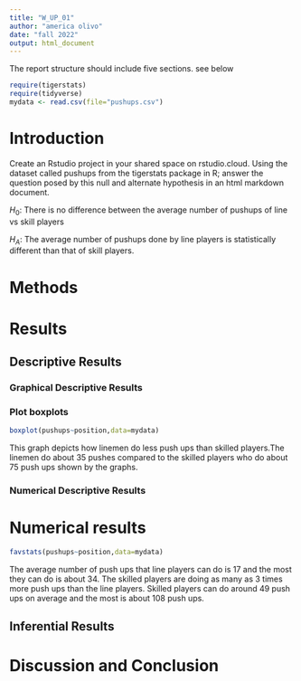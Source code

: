 ```yaml
---
title: "W_UP_01"
author: "america olivo"
date: "fall 2022"
output: html_document
---
```




The report structure should include five sections.  see below



```r
require(tigerstats)
require(tidyverse)
mydata <- read.csv(file="pushups.csv")
```

# Introduction

<!--In this section you explain what you are trying to show. Where did the data come from? What is the research or other question you are trying to answer?!-->

Create an Rstudio project in your shared space on rstudio.cloud.  Using the dataset called pushups from the tigerstats package in R; answer the question posed by this null and alternate hypothesis in an html markdown document.

$H_0$: There is no difference between the average number of pushups of line vs skill players

$H_A$: The average number of pushups done by line players is statistically different than that of skill players.

# Methods

<!--Decide on your methods: use "variable analysis" or other appropriate descriptors. Make sure to choose at least one graphical method and at least one numerical method.!-->

# Results

<!--Divide this section into two sub-sections: One for your descriptive results and one for your inferential results.!-->

## Descriptive Results

### Graphical Descriptive Results

<!--Graphical results here. Make sure to show your code. Provide appropriate labels for axes, giving units if possible, and provide a good title for the graph, too. Use the graphical results to describe the patterns if any that exist in the data as focused toward the research question!-->
### Plot boxplots

```r
boxplot(pushups~position,data=mydata)
```
  
  
 This graph depicts how linemen do less push ups than skilled players.The linemen do about 35 pushes compared to the skilled players who do about 75 push ups shown by the graphs. 

### Numerical Descriptive Results

<!--Numerical results go here. Use the numerical results to describe the patterns if any that exist in the data as focused toward the research question!-->
# Numerical results

```r
favstats(pushups~position,data=mydata)
```
The average number of push ups that line players can do is 17 and the most they can do is about 34. The skilled players are doing as many as 3 times more push ups than the line players. Skilled players can do around 49 push ups on average and the most is about 108 push ups. 



## Inferential Results

<!--State hypothesis clearly. Make sure your discussion of the inferential test covers all the aspects that the test output produces, such as test statistic, p-value etc. Make a decision about the null hypothesis, explain the assumptions on which the selected test/procedure was based, and why the chosen procedure satisfys the assumptions and is appropriate to answer the research question!-->


# Discussion and Conclusion

<!--Discussion and conclusion here. If you found a relationship be sure to consider whether the relationship occurs because one of the variavbles causes the other, or whether they perhasps are related for some other reason. Watch the chapter 6 videos from the GeorgeTown videos collection.!-->

